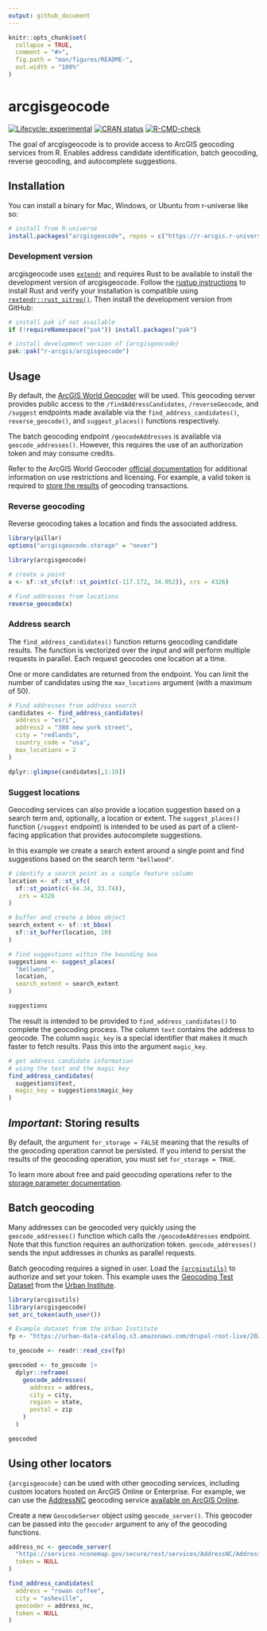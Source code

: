 ```yaml
---
output: github_document
---
```


<!-- README.md is generated from README.Rmd. Please edit that file -->

```r
knitr::opts_chunk$set(
  collapse = TRUE,
  comment = "#>",
  fig.path = "man/figures/README-",
  out.width = "100%"
)
```

# arcgisgeocode

<!-- badges: start -->
[![Lifecycle: experimental](https://img.shields.io/badge/lifecycle-experimental-orange.svg)](https://lifecycle.r-lib.org/articles/stages.html#experimental)
[![CRAN status](https://www.r-pkg.org/badges/version/arcgisgeocode)](https://CRAN.R-project.org/package=arcgisgeocode)
[![R-CMD-check](https://github.com/R-ArcGIS/arcgisgeocode/actions/workflows/R-CMD-check.yaml/badge.svg)](https://github.com/R-ArcGIS/arcgisgeocode/actions/workflows/R-CMD-check.yaml)
<!-- badges: end -->

The goal of arcgisgeocode is to provide access to ArcGIS geocoding services from R. Enables address candidate identification, batch geocoding, reverse geocoding, and autocomplete suggestions. 

## Installation

You can install a binary for Mac, Windows, or Ubuntu from r-universe like so: 

``` r
# install from R-universe
install.packages("arcgisgeocode", repos = c("https://r-arcgis.r-universe.dev", "https://cran.r-project.org"))
```

### Development version

arcgisgeocode uses [`extendr`](https://extendr.github.io/) and requires Rust to be available to install the development version of arcgisgeocode. Follow the  [rustup instructions](https://rustup.rs/) to install Rust and verify your installation is compatible using [`rextendr::rust_sitrep()`](https://extendr.github.io/rextendr/dev/#sitrep). Then install the development version from GitHub:

``` r
# install pak if not available
if (!requireNamespace("pak")) install.packages("pak")

# install development version of {arcgisgeocode}
pak::pak("r-arcgis/arcgisgeocode")
```

## Usage

By default, the [ArcGIS World Geocoder](https://www.esri.com/en-us/arcgis/products/arcgis-world-geocoder) will be used. This geocoding server provides public access to the `/findAddressCandidates`, `/reverseGeocode`, and `/suggest` endpoints made available via the `find_address_candidates()`, `reverse_geocode()`, and `suggest_places()` functions respectively. 

The batch geocoding endpoint `/geocodeAddresses` is available via `geocode_addresses()`. However, this requires the use of an authorization token and may consume credits. 

Refer to the ArcGIS World Geocoder [official documentation](https://developers.arcgis.com/rest/geocode/api-reference/overview-world-geocoding-service.htm) for additional information on use restrictions and licensing. For example, a valid token is required to [store the results](#important-storing-results) of geocoding transactions.

### Reverse geocoding

Reverse geocoding takes a location and finds the associated address. 

```r
library(pillar)
options("arcgisgeocode.storage" = "never")
```

```r
library(arcgisgeocode)

# create a point
x <- sf::st_sfc(sf::st_point(c(-117.172, 34.052)), crs = 4326)

# Find addresses from locations
reverse_geocode(x)
```

### Address search

The `find_address_candidates()` function returns geocoding candidate results. The function is vectorized over the input and will perform multiple requests in parallel. Each request geocodes one location at a time. 

One or more candidates are returned from the endpoint. You can limit the number of candidates using the `max_locations` argument (with a maximum of 50).

```r
# Find addresses from address search
candidates <- find_address_candidates(
  address = "esri",
  address2 = "380 new york street",
  city = "redlands",
  country_code = "usa",
  max_locations = 2
)

dplyr::glimpse(candidates[,1:10])
```

### Suggest locations 

Geocoding services can also provide a location suggestion based on a search term and, optionally, a location or extent. The `suggest_places()` function (`/suggest` endpoint) is intended to be used as part of a client-facing application that provides autocomplete suggestions. 

In this example we create a search extent around a single point and find suggestions based on the search term `"bellwood"`. 

```r
# identify a search point as a simple feature column
location <- sf::st_sfc(
  sf::st_point(c(-84.34, 33.74)),
   crs = 4326
)

# buffer and create a bbox object 
search_extent <- sf::st_bbox(
  sf::st_buffer(location, 10)
)

# find suggestions within the bounding box
suggestions <- suggest_places(
  "bellwood",
  location,
  search_extent = search_extent
)

suggestions
```

The result is intended to be provided to `find_address_candidates()` to complete the geocoding process. The column `text` contains the address to geocode. The column `magic_key` is a special identifier that makes it much faster to fetch results. Pass this into the argument `magic_key`.

```r
# get address candidate information
# using the text and the magic key
find_address_candidates(
  suggestions$text,
  magic_key = suggestions$magic_key
)
```

## *Important*: Storing results

By default, the argument `for_storage = FALSE` meaning that the results of the geocoding operation cannot be persisted. If you intend to persist the results of the geocoding operation, you must set `for_storage = TRUE`. 

To learn more about free and paid geocoding operations refer to the [storage parameter documentation](https://developers.arcgis.com/documentation/mapping-apis-and-services/geocoding/services/geocoding-service/#storage-parameter). 

## Batch geocoding

Many addresses can be geocoded very quickly using the `geocode_addresses()` function which calls the `/geocodeAddresses` endpoint. Note that this function requires an authorization token. `geocode_addresses()` sends the input addresses in chunks as parallel requests. 

Batch geocoding requires a signed in user. Load the [`{arcgisutils}`](https://github.com/r-arcgis/arcgisutils) to authorize and set your token. This example uses the [Geocoding Test Dataset](# https://datacatalog.urban.org/node/6158/revisions/14192/view) from the [Urban Institute](https://www.urban.org/).

```r
library(arcgisutils)
library(arcgisgeocode)
set_arc_token(auth_user())

# Example dataset from the Urban Institute 
fp <- "https://urban-data-catalog.s3.amazonaws.com/drupal-root-live/2020/02/25/geocoding_test_data.csv"

to_geocode <- readr::read_csv(fp)

geocoded <- to_geocode |>
  dplyr::reframe(
    geocode_addresses(
      address = address,
      city = city,
      region = state,
      postal = zip
    )
  )

geocoded
```

## Using other locators 

`{arcgisgeocode}` can be used with other geocoding services, including custom locators hosted on ArcGIS Online or Enterprise. For example, we can use the [AddressNC](https://www.nconemap.gov/pages/addresses) geocoding service [available on ArcGIS Online](https://www.arcgis.com/home/item.html?id=247dfe30ec42476a96926ad9e35f725f).

Create a new `GeocodeServer` object using `geocode_server()`. This geocoder can be passed into the `geocoder` argument to any of the geocoding functions. 

```r
address_nc <- geocode_server(
  "https://services.nconemap.gov/secure/rest/services/AddressNC/AddressNC_geocoder/GeocodeServer",
  token = NULL
)

find_address_candidates(
  address = "rowan coffee",
  city = "asheville",
  geocoder = address_nc,
  token = NULL
)
```
